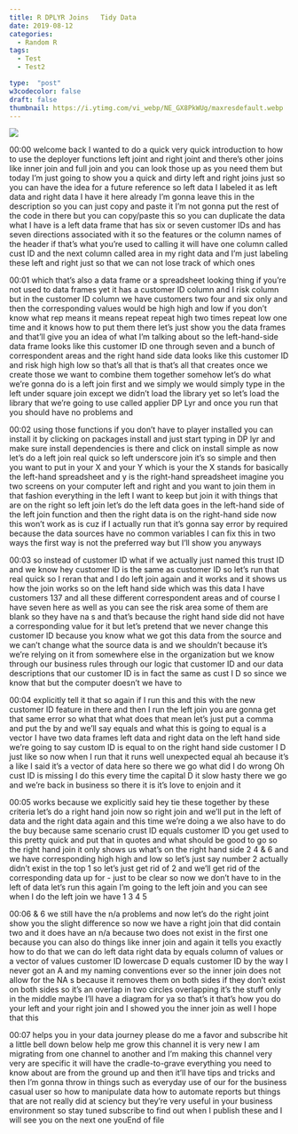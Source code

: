 ```yaml
---
title: R DPLYR Joins   Tidy Data
date: 2019-08-12
categories:
  - Random R
tags:
  - Test
  - Test2

type:  "post"
w3codecolor: false
draft: false
thumbnail: https://i.ytimg.com/vi_webp/NE_GX8PkWUg/maxresdefault.webp
---
```


<a href="https://www.youtube.com/watch?v=NE_GX8PkWUg">
<img src="https://i.ytimg.com/vi_webp/NE_GX8PkWUg/maxresdefault.webp">
</a>









00:00
welcome back I wanted to do a quick very quick introduction to how to use the
deployer functions left joint and right joint and there's other joins like inner
join and full join and you can look those up as you need them but today I'm
just going to show you a quick and dirty left and right joins just so you can
have the idea for a future reference so left data I labeled it as left data
and right data I have it here already I'm gonna leave this in the description
so you can just copy and paste it I'm not gonna put the rest of the code in
there but you can copy/paste this so you can duplicate the data what I have is a
left data frame that has six or seven customer IDs and has seven directions
associated with it so the features or the column names of the header if that's
what you're used to calling it will have one column called cust ID and the next
column called area in my right data and I'm just
labeling these left and right just so that we can not lose track of which ones

00:01
which that's also a data frame or a spreadsheet looking thing if you're not
used to data frames yet it has a customer ID column and I risk column but
in the customer ID column we have customers two four and six only and then
the corresponding values would be high high and low if you don't know what rep
means it means repeat repeat high two times repeat low one time and it knows
how to put them there let's just show you the data frames and that'll give you
an idea of what I'm talking about so the left-hand-side data frame looks
like this customer ID one through seven and a bunch of correspondent areas and
the right hand side data looks like this customer ID and risk high high low so
that's all that is that's all that creates once we create those we want to
combine them together somehow let's do what we're gonna do is a left join first
and we simply we would simply type in the left under square join except we
didn't load the library yet so let's load the library that we're going to use
called applier DP Lyr and once you run that you should have no problems and

00:02
using those functions if you don't have to player installed you can install it
by clicking on packages install and just start typing in DP lyr and make sure
install dependencies is there and click on install simple as
now let's do a left join real quick so left underscore join it's so simple and
then you want to put in your X and your Y which is your the X stands for
basically the left-hand spreadsheet and y is the right-hand spreadsheet imagine
you two screens on your computer left and right and you want to join them in
that fashion everything in the left I want to keep but join it with things
that are on the right so left join let's do the left data goes in the left-hand
side of the left join function and then the right data is on the right-hand side
now this won't work as is cuz if I actually run that it's gonna say error
by required because the data sources have no common variables I can fix this
in two ways the first way is not the preferred way but I'll show you anyways

00:03
so instead of customer ID what if we actually just named this trust ID and we
know hey customer ID is the same as customer ID so let's run that real quick
so I reran that and I do left join again and it works and it shows us how the
join works so on the left hand side which was this data I have customers 137
and all these different correspondent areas and of course I have seven here as
well as you can see the risk area some of them are blank so they have na s and
that's because the right hand side did not have a corresponding value for it
but let's pretend that we never change this customer ID because you know what
we got this data from the source and we can't change what the source data is and
we shouldn't because it's we're relying on it from somewhere else in the
organization but we know through our business rules through our logic that
customer ID and our data descriptions that our customer ID is in fact the same
as cust I D so since we know that but the computer doesn't we have to

00:04
explicitly tell it that so again if I run this and this with the new customer
ID feature in there and then I run the left join you are gonna get that same
error so what that what does that mean let's just put a comma and put the by
and we'll say equals and what this is going to equal is a vector I have two
data frames left data and right data on the left hand side we're going to say
custom ID is equal to on the right hand side customer I D just like so now when
I run that it runs well unexpected equal ah because it's a like I said it's a
vector of data here so there we go what did I do wrong
Oh cust ID is missing I do this every time the capital D it slow hasty there
we go and we're back in business so there it is it's love to enjoin and it

00:05
works because we explicitly said hey tie these together by these criteria let's
do a right hand join now so right join and we'll put in the left of data and
the right data again and this time we're doing a we also have to do the buy
because same scenario crust ID equals customer ID you get used to
this pretty quick and put that in quotes and what should be good to go so the
right hand join it only shows us what's
on the right hand side 2 4 &amp; 6 and we
have corresponding high high and low so let's just say number 2 actually didn't
exist in the top 1 so let's just get rid of 2 and we'll get rid of the
corresponding data up for - just to be clear so now we don't have to in the
left of data let's run this again I'm going to the left join and you can see
when I do the left join we have 1 3 4 5

00:06
&amp; 6 we still have the n/a problems and now let's do the right joint show you
the slight difference so now we have a right join that did contain two and it
does have an n/a because two does not exist in the first one because you can
also do things like inner join and again it tells you exactly how to do that we
can do left data right data by equals column of values or a vector of values
customer ID lowercase D equals customer ID by the way I never got an A and my
naming conventions ever so the inner join does not allow for the
NA s because it removes them on both sides if they don't exist on both sides
so it's an overlap in two circles overlapping it's the stuff only in the
middle maybe I'll have a diagram for ya so that's it that's how you do your left
and your right join and I showed you the inner join as well I hope that this

00:07
helps you in your data journey please do me a favor and subscribe hit a little
bell down below help me grow this channel it is very new
I am migrating from one channel to another and I'm making this channel very
very are specific it will have the cradle-to-grave
everything you need to know about are from the ground up and then it'll have
tips and tricks and then I'm gonna throw in things such as everyday use of our
for the business casual user so how to manipulate data how to automate reports
but things that are not really did at sciency but they're very useful in your
business environment so stay tuned subscribe to find out when I publish
these and I will see you on the next one youEnd of file

